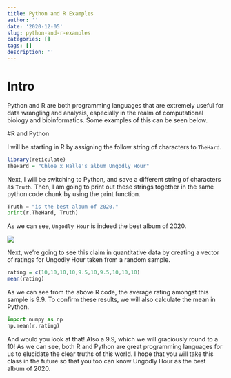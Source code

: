 ```yaml
---
title: Python and R Examples
author: ''
date: '2020-12-05'
slug: python-and-r-examples
categories: []
tags: []
description: ''
---
```


# Intro

Python and R are both programming languages that are extremely useful for data wrangling and analysis, especially in the realm of computational biology and bioinformatics. Some examples of this can be seen below.

#R and Python 

I will be starting in R by assigning the follow string of characters to `TheHard`.


```R
library(reticulate)
TheHard = "Chloe x Halle's album Ungodly Hour"
```

Next, I will be switching to Python, and save a different string of characters as `Truth`. Then, I am going to print out these strings together in the same python code chunk by using the print function.

```python
Truth = "is the best album of 2020."
print(r.TheHard, Truth)
```

As we can see, `Ungodly Hour` is indeed the best album of 2020.

![](/post/2020-12-05-python-and-r-examples_files/ungodly.png)

Next, we're going to see this claim in quantitative data by creating a vector of ratings for Ungodly Hour taken from a random sample.

```R
rating = c(10,10,10,10,9.5,10,9.5,10,10,10)
mean(rating)
```

As we can see from the above R code, the average rating amongst this sample is 9.9. To confirm these results, we will also calculate the mean in Python.

```python
import numpy as np
np.mean(r.rating)
```

And would you look at that! Also a 9.9, which we will graciously round to a 10! As we can see, both R and Python are great programming languages for us to elucidate the clear truths of this world. I hope that you will take this class in the future so that you too can know Ungodly Hour as the best album of 2020.